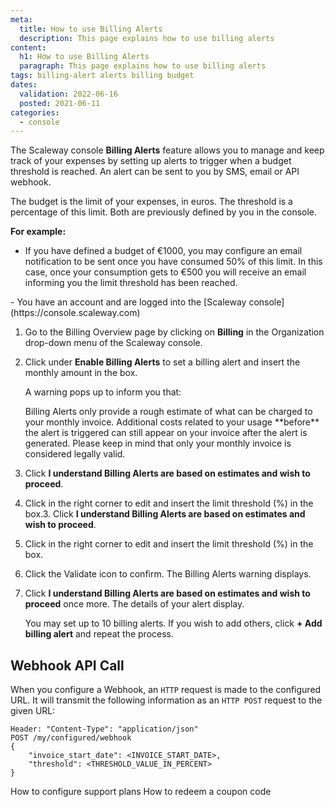 ```yaml
---
meta:
  title: How to use Billing Alerts
  description: This page explains how to use billing alerts
content:
  h1: How to use Billing Alerts
  paragraph: This page explains how to use billing alerts
tags: billing-alert alerts billing budget 
dates:
  validation: 2022-06-16
  posted: 2021-06-11
categories:
  - console
---
```


The Scaleway console **Billing Alerts** feature allows you to manage and keep track of your expenses by setting up alerts to trigger when a budget threshold is reached. An alert can be sent to you by SMS, email or API webhook.

The budget is the limit of your expenses, in euros. The threshold is a percentage of this limit. Both are previously defined by you in the console.

**For example:**

  - If you have defined a budget of €1000, you may configure an email notification to be sent once you have consumed 50% of this limit. In this case, once your consumption gets to €500 you will receive an email informing you the limit threshold has been reached.

<Message type="requirement">
  - You have an account and are logged into the [Scaleway console](https://console.scaleway.com) 
</Message>


1. Go to the Billing Overview page by clicking on **Billing** in the Organization drop-down menu of the Scaleway console.
2. Click <Icon name="toggle" /> under **Enable Billing Alerts** to set a billing alert and insert the monthly amount in the box.

    A warning pops up to inform you that:

    <Message type="important">
      Billing Alerts only provide a rough estimate of what can be charged to your monthly invoice. Additional costs related to your usage **before** the alert is triggered can still appear on your invoice after the alert is generated. Please keep in mind that only your monthly invoice is considered legally valid.
    </Message>
3. Click **I understand Billing Alerts are based on estimates and wish to proceed**.
    <Lightbox src="scaleway-billing-alerts-warning.webp" />
4. Click <Icon name="edit" /> in the right corner to edit and insert the limit threshold (%) in the box.3. Click **I understand Billing Alerts are based on estimates and wish to proceed**.
    <Lightbox src="scaleway-billing-alerts-warning.webp" />
4. Click <Icon name="edit" /> in the right corner to edit and insert the limit threshold (%) in the box.
6. Click the Validate icon to confirm. The Billing Alerts warning displays.
7. Click **I understand Billing Alerts are based on estimates and wish to proceed** once more. The details of your alert display.

    You may set up to 10 billing alerts. If you wish to add others, click **+ Add billing alert** and repeat the process.

## Webhook API Call

When you configure a Webhook, an `HTTP` request is made to the configured URL. It will transmit the following information as an `HTTP POST` request to the given URL:

```
Header: "Content-Type": "application/json"
POST /my/configured/webhook
{
    "invoice_start_date": <INVOICE_START_DATE>,
    "threshold": <THRESHOLD_VALUE_IN_PERCENT>
}
```


<Navigation title="See Also">
  <PreviousButton to="/console/my-account/how-to/configure-support-plans">How to configure support plans</PreviousButton>
  <NextButton to="/console/my-account/how-to/redeem-coupon-code/">How to redeem a coupon code</NextButton>
</Navigation>
